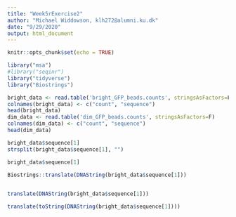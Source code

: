```yaml
---
title: "Week5rExercise2"
author: "Michael Widdowson, klh272@alumni.ku.dk"
date: "9/29/2020"
output: html_document
---
```


```r
knitr::opts_chunk$set(echo = TRUE)
```

```r
library("msa")
#library("seqinr")
library("tidyverse")
library("Biostrings")
```


```r
bright_data <- read.table('bright_GFP_beads.counts', stringsAsFactors=F)
colnames(bright_data) <- c("count", "sequence")
head(bright_data)
dim_data <- read.table('dim_GFP_beads.counts', stringsAsFactors=F)
colnames(dim_data) <- c("count", "sequence")
head(dim_data)
```

```r


bright_data$sequence[1]
strsplit(bright_data$sequence[1], "")

bright_data$sequence[1]

Biostrings::translate(DNAString(bright_data$sequence[1]))

  
translate(DNAString(bright_data$sequence[1]))

translate(toString(DNAString(bright_data$sequence[1])))

```

